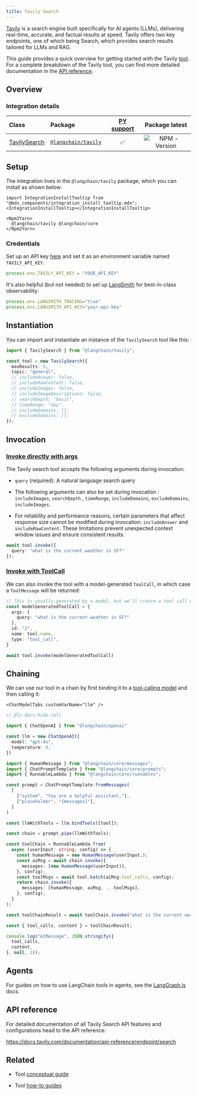 ```yaml
---
title: Tavily Search
---
```


[Tavily](https://tavily.com/) is a search engine built specifically for AI agents (LLMs), delivering real-time, accurate, and factual results at speed. Tavily offers two key endpoints, one of which being Search, which provides search results tailored for LLMs and RAG.

This guide provides a quick overview for getting started with the Tavily [tool](/oss/python/integrations/tools/). For a complete breakdown of the Tavily tool, you can find more detailed documentation in the [API reference](https://v03.api.js.langchain.com/modules/_langchain_tavily.html).

## Overview

### Integration details

| Class | Package | [PY support](https://python.langchain.com/docs/integrations/tools/tavily_search/) | Package latest |
| :--- | :--- | :---: | :---: |
| [TavilySearch](https://api.js.langchain.com/classes/_langchain_tavily.TavilySearch.html) | [`@langchain/tavily`](https://www.npmjs.com/package/@langchain/tavily) | ✅ |  ![NPM - Version](https://img.shields.io/npm/v/@langchain/tavily?style=flat-square&label=%20&) |

## Setup

The integration lives in the `@langchain/tavily` package, which you can install as shown below:

```{=mdx}
import IntegrationInstallTooltip from "@mdx_components/integration_install_tooltip.mdx";
<IntegrationInstallTooltip></IntegrationInstallTooltip>

<Npm2Yarn>
  @langchain/tavily @langchain/core
</Npm2Yarn>
```
### Credentials

Set up an API key [here](https://app.tavily.com) and set it as an environment variable named `TAVILY_API_KEY`.

```typescript
process.env.TAVILY_API_KEY = "YOUR_API_KEY"
```
It's also helpful (but not needed) to set up [LangSmith](https://smith.langchain.com/) for best-in-class observability:

```typescript
process.env.LANGSMITH_TRACING="true"
process.env.LANGSMITH_API_KEY="your-api-key"
```
## Instantiation

You can import and instantiate an instance of the `TavilySearch` tool like this:


```typescript
import { TavilySearch } from "@langchain/tavily";

const tool = new TavilySearch({
  maxResults: 5,
  topic: "general",
  // includeAnswer: false,
  // includeRawContent: false,
  // includeImages: false,
  // includeImageDescriptions: false,
  // searchDepth: "basic",
  // timeRange: "day",
  // includeDomains: [],
  // excludeDomains: [],
});
```
## Invocation

### [Invoke directly with args](/oss/python/concepts/tools)

The Tavily search tool accepts the following arguments during invocation:

* `query` (required): A natural language search query

* The following arguments can also be set during invocation : `includeImages`, `searchDepth` , `timeRange`, `includeDomains`, `excludeDomains`, `includeImages`.

* For reliability and performance reasons, certain parameters that affect response size cannot be modified during invocation: `includeAnswer` and `includeRawContent`. These limitations prevent unexpected context window issues and ensure consistent results.


```typescript
await tool.invoke({
  query: "what is the current weather in SF?"
});
```
### [Invoke with ToolCall](/oss/python/concepts/tools)

We can also invoke the tool with a model-generated `ToolCall`, in which case a `ToolMessage` will be returned:


```typescript
// This is usually generated by a model, but we'll create a tool call directly for demo purposes.
const modelGeneratedToolCall = {
  args: {
    query: "what is the current weather in SF?"
  },
  id: "1",
  name: tool.name,
  type: "tool_call",
}

await tool.invoke(modelGeneratedToolCall)
```
## Chaining

We can use our tool in a chain by first binding it to a [tool-calling model](/oss/python/how-to/tool_calling/) and then calling it:

```{=mdx}
<ChatModelTabs customVarName="llm" />
```
```typescript
// @lc-docs-hide-cell

import { ChatOpenAI } from "@langchain/openai"

const llm = new ChatOpenAI({
  model: "gpt-4o",
  temperature: 0,
})
```


```typescript
import { HumanMessage } from "@langchain/core/messages";
import { ChatPromptTemplate } from "@langchain/core/prompts";
import { RunnableLambda } from "@langchain/core/runnables";

const prompt = ChatPromptTemplate.fromMessages(
  [
    ["system", "You are a helpful assistant."],
    ["placeholder", "{messages}"],
  ]
)

const llmWithTools = llm.bindTools([tool]);

const chain = prompt.pipe(llmWithTools);

const toolChain = RunnableLambda.from(
  async (userInput: string, config) => {
    const humanMessage = new HumanMessage(userInput,);
    const aiMsg = await chain.invoke({
      messages: [new HumanMessage(userInput)],
    }, config);
    const toolMsgs = await tool.batch(aiMsg.tool_calls, config);
    return chain.invoke({
      messages: [humanMessage, aiMsg, ...toolMsgs],
    }, config);
  }
);

const toolChainResult = await toolChain.invoke("what is the current weather in sf?");
```


```typescript
const { tool_calls, content } = toolChainResult;

console.log("AIMessage", JSON.stringify({
  tool_calls,
  content,
}, null, 2));
```

## Agents

For guides on how to use LangChain tools in agents, see the [LangGraph.js](https://langchain-ai.github.io/langgraphjs/how-tos/#tool-calling) docs.

## API reference

For detailed documentation of all Tavily Search API features and configurations head to the API reference: 

https://docs.tavily.com/documentation/api-reference/endpoint/search

## Related

* Tool [conceptual guide](https://js.langchain.com/docs/concepts/tools/)

* Tool [how-to guides](https://js.langchain.com/docs/how_to/#tools)
